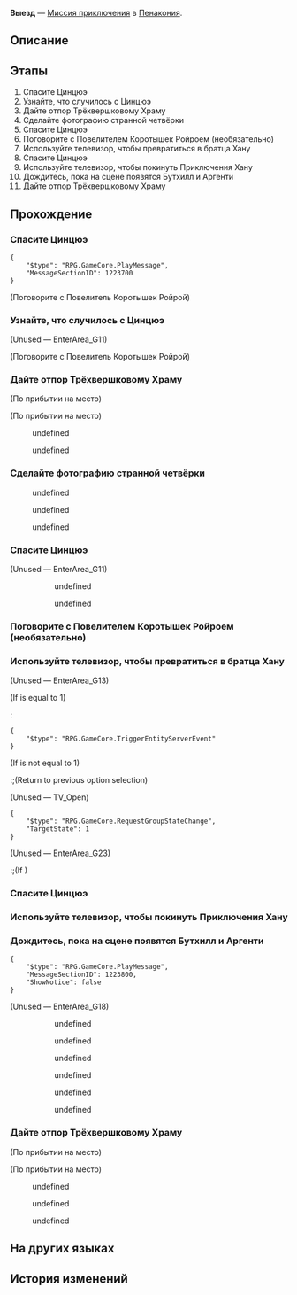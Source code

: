 {{Дополнить|Диалоги.}}
{{Миссия Инфобокс
|id              = 2030602
|Название        = 
|Изображение     = Миссия Освоения Выезд.png
|Тип             = Миссия приключения
|События         = 
|Глава           = 
|Условия         = 
|Персонажи       = Аргенти; Больше не трусливый пепеши; Бутхилл; Первопроходец; Повелитель Коротышек Ройрой; Цинцюэ; Шумные последователи; Ярый последователь
|СтартЛокация    = Операция по спасению Цинцюэ
|Мир             = Пенакония
|Локации         = Операция по спасению Цинцюэ
|Предыдущая      = 
|Следующая       = 
|Награды         = Опыт Освоения*450; Звёздный нефрит*50; Путеводитель путешественника*8; Очищенный эфир*6; Утраченный кристалл*8; Часокредиты*360; Кредиты*80 000
}}
'''Выезд''' — [[Миссия приключения]] в [[Пенакония]].

==Описание==
{{Описание|<!--официальное описание из Перекрёстка судеб-->}}

==Этапы==
# Спасите Цинцюэ
# Узнайте, что случилось с Цинцюэ
# Дайте отпор Трёхвершковому Храму
# Сделайте фотографию странной четвёрки
# Спасите Цинцюэ
# Поговорите с Повелителем Коротышек Ройроем (необязательно)
# Используйте телевизор, чтобы превратиться в братца Хану
# Спасите Цинцюэ
# Используйте телевизор, чтобы покинуть Приключения Хану
# Дождитесь, пока на сцене появятся Бутхилл и Аргенти
# Дайте отпор Трёхвершковому Храму

==Прохождение==
{{Дополнить}}


===Спасите Цинцюэ===
{{Описание миссии|локация=Операция по спасению Цинцюэ|Вы получили сообщение от Цинцюэ. Похоже, в Мире грёз она попала в некие... неприятности.<br />Вы приходите в отель Мира грёз, чтобы разузнать обстановку. Похоже, Цинцюэ столкнулась с крупными проблемами.}}
{{Диалог Начало}}
<pre>{
	"$type": "RPG.GameCore.PlayMessage",
	"MessageSectionID": 1223700
}</pre>

;(Поговорите с Повелитель Коротышек Ройрой)
{{Диалог Конец}}

===Узнайте, что случилось с Цинцюэ===
{{Диалог Начало}}

;(Unused &mdash; EnterArea_G11)
:{{tx}}

;(Поговорите с Повелитель Коротышек Ройрой)

{{Диалог Конец}}

===Дайте отпор Трёхвершковому Храму===
{{Диалог Начало}}
;(По прибытии на место)

;(По прибытии на место)
<!--Unknown TalkSentence: 203062501-->
<!--Unknown TalkSentence: 203062502-->
<!--Unknown TalkSentence: 203062503-->
<!--Unknown TalkSentence: 203062504-->
<!--Unknown TalkSentence: 203062505-->
<!--Unknown TalkSentence: 203062506-->
:{{Диалог|Стрелка}} undefined
:<!--Unknown TalkSentence: 203062508-->
:<!--Unknown TalkSentence: 203062509-->
:<!--Unknown TalkSentence: 203062510-->
:<!--Unknown TalkSentence: 203062511-->
:<!--Unknown TalkSentence: 203062512-->
:<!--Unknown TalkSentence: 203062513-->
:<!--Unknown TalkSentence: 203062514-->
:<!--Unknown TalkSentence: 203062515-->
:<!--Unknown TalkSentence: 203062516-->
:<!--Unknown TalkSentence: 203062517-->
:<!--Unknown TalkSentence: 203062518-->
:<!--Unknown TalkSentence: 203062519-->
:{{Диалог|Стрелка}} undefined
:<!--Unknown TalkSentence: 203062510-->
:<!--Unknown TalkSentence: 203062511-->
:<!--Unknown TalkSentence: 203062512-->
:<!--Unknown TalkSentence: 203062513-->
:<!--Unknown TalkSentence: 203062514-->
:<!--Unknown TalkSentence: 203062515-->
:<!--Unknown TalkSentence: 203062516-->
:<!--Unknown TalkSentence: 203062517-->
:<!--Unknown TalkSentence: 203062518-->
:<!--Unknown TalkSentence: 203062519-->
<!--Unknown TalkSentence: 203062510-->
<!--Unknown TalkSentence: 203062511-->
<!--Unknown TalkSentence: 203062512-->
<!--Unknown TalkSentence: 203062513-->
<!--Unknown TalkSentence: 203062514-->
<!--Unknown TalkSentence: 203062515-->
<!--Unknown TalkSentence: 203062516-->
<!--Unknown TalkSentence: 203062517-->
<!--Unknown TalkSentence: 203062518-->
<!--Unknown TalkSentence: 203062519-->
{{Диалог Конец}}

===Сделайте фотографию странной четвёрки===
{{Описание миссии|локация=Операция по спасению Цинцюэ|С помощью Рыцаря Красоты и Галактического Рейнджера вам удалось спасти свою подругу Цинцюэ.<br />Это был странный день. Кто бы мог подумать, что вам предстоит разрушить злую организацию? Сфотографируйтесь с друзьями на память.}}
{{Диалог Начало}}

<!--Unknown TalkSentence: 203063301-->
<!--Unknown TalkSentence: 203063302-->
<!--Unknown TalkSentence: 203063303-->
<!--Unknown TalkSentence: 203063304-->
<!--Unknown TalkSentence: 203063305-->
<!--Unknown TalkSentence: 203063306-->
:{{Диалог|Стрелка}} undefined
:{{Диалог|Стрелка}} undefined
:{{Диалог|Стрелка}} undefined
<!--Unknown TalkSentence: 203062613-->
{{Диалог Конец}}

===Спасите Цинцюэ===
{{Описание миссии|локация=Операция по спасению Цинцюэ|Вы получили сообщение от Цинцюэ. Похоже, в Мире грёз она попала в некие... неприятности.<br />Вы приходите в отель Мира грёз, чтобы разузнать обстановку. Похоже, Цинцюэ столкнулась с крупными проблемами.}}
{{Диалог Начало}}

;(Unused &mdash; EnterArea_G11)
:{{tx}}
:<!--Unknown TalkSentence: 203062001-->
::{{Диалог|Стрелка}} undefined
::<!--Unknown TalkSentence: 203062003-->
::<!--Unknown TalkSentence: 203062004-->
::<!--Unknown TalkSentence: 203062005-->
::<!--Unknown TalkSentence: 203062006-->
::<!--Unknown TalkSentence: 203062007-->
::<!--Unknown TalkSentence: 203062008-->
::<!--Unknown TalkSentence: 203062009-->
::<!--Unknown TalkSentence: 203062010-->
::{{Диалог|Стрелка}} undefined
::<!--Unknown TalkSentence: 203062005-->
::<!--Unknown TalkSentence: 203062006-->
::<!--Unknown TalkSentence: 203062007-->
::<!--Unknown TalkSentence: 203062008-->
::<!--Unknown TalkSentence: 203062009-->
::<!--Unknown TalkSentence: 203062010-->
:<!--Unknown TalkSentence: 203062005-->
:<!--Unknown TalkSentence: 203062006-->
:<!--Unknown TalkSentence: 203062007-->
:<!--Unknown TalkSentence: 203062008-->
:<!--Unknown TalkSentence: 203062009-->
:<!--Unknown TalkSentence: 203062010-->
{{Диалог Конец}}

===Поговорите с Повелителем Коротышек Ройроем (необязательно)===
{{Описание миссии|локация=Операция по спасению Цинцюэ|Вы превратились в братца Хану, и теперь вам не нужно беспокоиться о своём росте.<br />Проберитесь в место собраний в Трёхвершкового Храма и найдите Цинцюэ... При желании вы также можете поговорить с Повелителем Коротышек Ройроем.}}
{{Диалог Начало}}
{{Диалог Конец}}

===Используйте телевизор, чтобы превратиться в братца Хану===
{{Описание миссии|локация=Операция по спасению Цинцюэ|В таких крупных организациях пепеши, как Трёхвершковый Храм, не рады рослым типам вроде вас.<br />Нужно придумать, как пробраться внутрь. Возможно, маленький братец Хану поможет вам выкрутиться.}}
{{Диалог Начало}}

;(Unused &mdash; EnterArea_G13)
<!--Unknown TalkSentence: 203062101-->
:<!--Unknown TalkSentence: 203062102-->
;(If {{F|TV_State}} is equal to 1)
:<pre>{
	"$type": "RPG.GameCore.TriggerEntityServerEvent"
}</pre>
;(If {{F|TV_State}} is not equal to 1)
:;(Return to previous option selection)
;(Unused &mdash; TV_Open)
<pre>{
	"$type": "RPG.GameCore.RequestGroupStateChange",
	"TargetState": 1
}</pre>

;(Unused &mdash; EnterArea_G23)
<!--Unknown TalkSentence: 203063501-->
:;(If {{cx}}<!--SubMission not Finish: 203060208-->)
::<!--Unknown TalkSentence: 203063502-->
{{Диалог Конец}}

===Спасите Цинцюэ===
{{Описание миссии|локация=Операция по спасению Цинцюэ|Вы превратились в братца Хану, и теперь вам не нужно беспокоиться о своём росте.<br />Проберитесь в место собраний в Трёхвершкового Храма и найдите Цинцюэ... При желании вы также можете поговорить с Повелителем Коротышек Ройроем.}}
{{Диалог Начало}}
{{Диалог Конец}}

===Используйте телевизор, чтобы покинуть Приключения Хану===
{{Описание миссии|локация=Операция по спасению Цинцюэ|В облике братца Хану вам удалось найти Цинцюэ, но вы не смогли доказать ей, что пришли ради её спасения.<br />Ничего не поделаешь, теперь вам придётся превращаться назад в {{MC|ж=саму|м=самого}} себя, её {{MC|ж=хорошую подругу|м=хорошего друга}}. К тому же было бы неплохо разыскать Бутхилла и Аргенти.}}
{{Диалог Начало}}

{{Диалог Конец}}

===Дождитесь, пока на сцене появятся Бутхилл и Аргенти===
{{Диалог Начало}}
<pre>{
	"$type": "RPG.GameCore.PlayMessage",
	"MessageSectionID": 1223800,
	"ShowNotice": false
}</pre>
{{Описание миссии|локация=Операция по спасению Цинцюэ|Чтобы спасти Цинцюэ, вы отправили сообщение Бутхиллу и Аргенти, которые как раз искали следы преступной организации в Мире грёз.<br />Вам стоит найти безопасное место и дождаться их прибытия.}}

;(Unused &mdash; EnterArea_G18)
<!--Unknown TalkSentence: 203062401-->
:<!--Unknown TalkSentence: 203062402-->
:<!--Unknown TalkSentence: 203062403-->
:<!--Unknown TalkSentence: 203062404-->
:<!--Unknown TalkSentence: 203062405-->
:<!--Unknown TalkSentence: 203062406-->
:<!--Unknown TalkSentence: 203062407-->
:<!--Unknown TalkSentence: 203062408-->
:<!--Unknown TalkSentence: 203062409-->
:<!--Unknown TalkSentence: 203062410-->
:<!--Unknown TalkSentence: 203062411-->
:<!--Unknown TalkSentence: 203062412-->
:<!--Unknown TalkSentence: 203062413-->
:<!--Unknown TalkSentence: 203062414-->
:<!--Unknown TalkSentence: 203062415-->
:<!--Unknown TalkSentence: 203062416-->
:<!--Unknown TalkSentence: 203062417-->
:<!--Unknown TalkSentence: 203062418-->
:<!--Unknown TalkSentence: 203062419-->
:<!--Unknown TalkSentence: 203062420-->
:<!--Unknown TalkSentence: 203062421-->
:<!--Unknown TalkSentence: 203062422-->
:<!--Unknown TalkSentence: 203062423-->
:<!--Unknown TalkSentence: 203062424-->
:<!--Unknown TalkSentence: 203062425-->
:<!--Unknown TalkSentence: 203062426-->
:<!--Unknown TalkSentence: 203062427-->
:<!--Unknown TalkSentence: 203062428-->
:<!--Unknown TalkSentence: 203062429-->
:<!--Unknown TalkSentence: 203062430-->
:<!--Unknown TalkSentence: 203062431-->
:<!--Unknown TalkSentence: 203062432-->
::{{Диалог|Стрелка}} undefined
::{{Диалог|Стрелка}} undefined
::{{Диалог|Стрелка}} undefined
:<!--Unknown TalkSentence: 203062301-->
:<!--Unknown TalkSentence: 203062302-->
:<!--Unknown TalkSentence: 203062303-->
:<!--Unknown TalkSentence: 203062304-->
::{{Диалог|Стрелка}} undefined
::{{Диалог|Стрелка}} undefined
::{{Диалог|Стрелка}} undefined
{{Диалог Конец}}

===Дайте отпор Трёхвершковому Храму===
{{Описание миссии|локация=Операция по спасению Цинцюэ|Чтобы спасти Цинцюэ, вы отправили сообщение Бутхиллу и Аргенти, которые как раз искали следы преступной организации в Мире грёз.<br />Галактический рейнджер и Рыцарь Красоты подоспели вовремя, теперь у вас есть силы, чтобы противостоять адептам из Трёхвершкового Храма.}}
{{Диалог Начало}}
;(По прибытии на место)

;(По прибытии на место)
<!--Unknown TalkSentence: 203062401-->
<!--Unknown TalkSentence: 203062402-->
<!--Unknown TalkSentence: 203062403-->
<!--Unknown TalkSentence: 203062404-->
:{{Диалог|Стрелка}} undefined
:{{Диалог|Стрелка}} undefined
:{{Диалог|Стрелка}} undefined
{{Диалог Конец}}

==На других языках==
{{На других языках
|en   = Checking Out
|zhs  = 退房
|zht  = 退房
|ja   = チェックアウト
|ko   = 체크아웃
|es   = Adiós, hotel, adiós
|fr   = Formalités de départ
|ru   = Выезд
|th   = เช็กเอาต์
|vi   = Trả Phòng
|de   = Check-out
|id   = Check-Out
|pt   = Hora de Partir
}}

==История изменений==
{{История изменений|2.7}}
